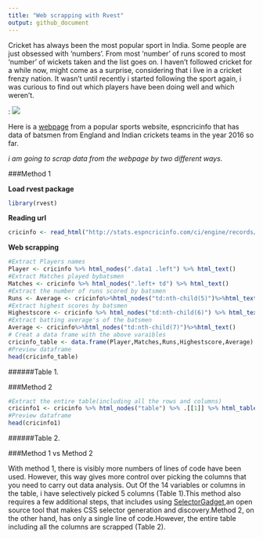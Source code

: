 ```yaml
---
title: "Web scrapping with Rvest"
output: github_document
---
```



Cricket has always been the most popular sport in India. Some people are just obsessed with 'numbers'. From most 'number' of runs scored to most 'number' of wickets taken and the list goes on. I haven't followed cricket for a while now, might come as a surprise, considering that i live in a cricket frenzy nation. It wasn't until recently i started following the sport again, i was curious to find out which players have been doing well and which weren't. 


: ![](http://www.espncricinfo.com/db/PICTURES/CMS/246000/246097.jpg)

Here is a [webpage](http://stats.espncricinfo.com/ci/engine/records/averages/batting.html?class=1;id=2016;type=year) from a popular sports website, espncricinfo that has data of batsmen from England and Indian crickets teams in the year 2016 so far.

*i am going to scrap data from the webpage by two different ways.*


###Method 1

__Load rvest package__
```r

library(rvest)
```

__Reading url__
```r
cricinfo <- read_html("http://stats.espncricinfo.com/ci/engine/records/averages/batting.html?class=1;id=2016;type=year")

```

__Web scrapping__
```r
#Extract Players names
Player <- cricinfo %>% html_nodes(".data1 .left") %>% html_text()
#Extract Matches played bybatsmen
Matches <- cricinfo %>% html_nodes(".left+ td") %>% html_text()
#Extract the number of runs scored by batsmen
Runs <- Average <- cricinfo%>%html_nodes("td:nth-child(5)")%>%html_text()
#Extract highest scores by batsmen
Highestscore <- cricinfo %>% html_nodes("td:nth-child(6)") %>% html_text()
#Extract batting average's of the batsmen
Average <- cricinfo%>%html_nodes("td:nth-child(7)")%>%html_text()
# Creat a data frame with the above varaibles
cricinfo_table <- data.frame(Player,Matches,Runs,Highestscore,Average)
#Preview dataframe
head(cricinfo_table) 
```
######Table 1.

###Method 2

```r
#Extract the entire table(including all the rows and columns)
cricinfo1 <- cricinfo %>% html_nodes("table") %>% .[[1]] %>% html_table()
#Preview dataframe
head(cricinfo1)
```
######Table 2.

###Method 1 vs Method 2

With method 1, there is visibly more numbers of lines of code have been used. However, this way gives more control over picking the columns that you  need to carry out data analysis. Out Of the 14 variables or columns in the table, i have selectively picked 5 columns (Table 1).This method also requires a few additional steps, that includes using [SelectorGadget](http://selectorgadget.com/),an open source tool that makes CSS selector generation and discovery.Method 2, on the other hand, has only a single line of code.However, the entire table including all the columns are scrapped (Table 2).
